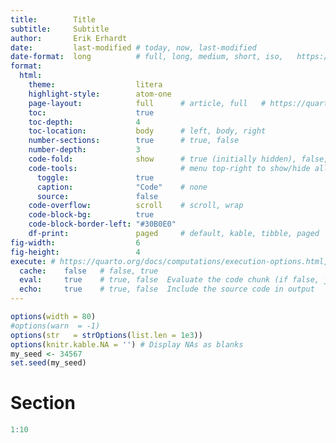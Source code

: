 ```yaml
---
title:        Title
subtitle:     Subtitle
author:       Erik Erhardt
date:         last-modified # today, now, last-modified
date-format:  long          # full, long, medium, short, iso,   https://quarto.org/docs/reference/dates.html
format:
  html:
    theme:                  litera
    highlight-style:        atom-one
    page-layout:            full      # article, full   # https://quarto.org/docs/output-formats/page-layout.html
    toc:                    true
    toc-depth:              4
    toc-location:           body      # left, body, right
    number-sections:        true      # true, false
    number-depth:           3
    code-fold:              show      # true (initially hidden), false, show (initially shown)
    code-tools:                       # menu top-right to show/hide all code
      toggle:               true
      caption:              "Code"    # none
      source:               false
    code-overflow:          scroll    # scroll, wrap
    code-block-bg:          true
    code-block-border-left: "#30B0E0"
    df-print:               paged     # default, kable, tibble, paged   # https://quarto.org/docs/computations/r.html
fig-width:                  6
fig-height:                 4
execute: # https://quarto.org/docs/computations/execution-options.html, https://quarto.org/docs/computations/r.html
  cache:    false   # false, true
  eval:     true    # true, false  Evaluate the code chunk (if false, just echos the code into the output).
  echo:     true    # true, false  Include the source code in output
---
```


<!---
# Erik's compile commands in R:
  setwd("D:/Dropbox/StatAcumen/consult/Rpackages/erikmisc/data-raw/qmd_template")
  fn_qmd <- "erik_qmd_template_simple.qmd"
  quarto::quarto_render(input = fn_qmd)
-->

```r
options(width = 80)
#options(warn  = -1)
options(str   = strOptions(list.len = 1e3))
options(knitr.kable.NA = '') # Display NAs as blanks
my_seed <- 34567
set.seed(my_seed)
```

# Section

```r
1:10
```


